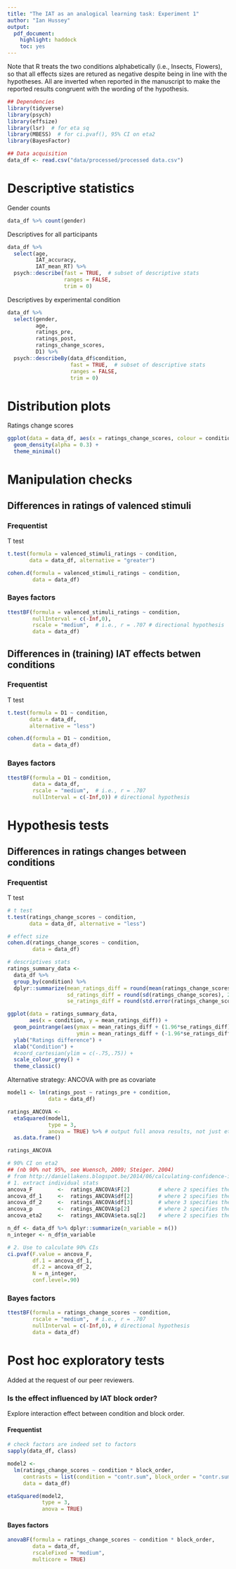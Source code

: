 ```yaml
---
title: "The IAT as an analogical learning task: Experiment 1"
author: "Ian Hussey"
output: 
  pdf_document: 
    highlight: haddock
    toc: yes
---
```


Note that R treats the two conditions alphabetically (i.e., Insects, Flowers), so that all effects sizes are retured as negative despite being in line with the hypotheses. All are inverted when reported in the manuscript to make the reported results congruent with the wording of the hypothesis.

```r
## Dependencies
library(tidyverse)
library(psych)
library(effsize)
library(lsr)  # for eta sq
library(MBESS)  # for ci.pvaf(), 95% CI on eta2
library(BayesFactor)

## Data acquisition
data_df <- read.csv("data/processed/processed data.csv")
```

# Descriptive statistics

Gender counts

```r
data_df %>% count(gender)
```

Descriptives for all participants

```r
data_df %>% 
  select(age,
         IAT_accuracy,
         IAT_mean_RT) %>%
  psych::describe(fast = TRUE,  # subset of descriptive stats
                  ranges = FALSE,
                  trim = 0)
```

Descriptives by experimental condition

```r
data_df %>% 
  select(gender,
         age,
         ratings_pre,
         ratings_post,
         ratings_change_scores,
         D1) %>%
  psych::describeBy(data_df$condition,
                    fast = TRUE,  # subset of descriptive stats
                    ranges = FALSE,
                    trim = 0)
```

# Distribution plots

Ratings change scores

```r
ggplot(data = data_df, aes(x = ratings_change_scores, colour = condition, fill = condition)) +
  geom_density(alpha = 0.3) +
  theme_minimal()
```

# Manipulation checks

## Differences in ratings of valenced stimuli

### Frequentist

T test

```r
t.test(formula = valenced_stimuli_ratings ~ condition, 
       data = data_df, alternative = "greater")

cohen.d(formula = valenced_stimuli_ratings ~ condition, 
        data = data_df)
```

### Bayes factors

```r
ttestBF(formula = valenced_stimuli_ratings ~ condition, 
        nullInterval = c(-Inf,0),
        rscale = "medium",  # i.e., r = .707 # directional hypothesis
        data = data_df)
```

## Differences in (training) IAT effects betwen conditions

### Frequentist

T test

```r
t.test(formula = D1 ~ condition, 
       data = data_df, 
       alternative = "less")

cohen.d(formula = D1 ~ condition, 
        data = data_df)
```          

### Bayes factors

```r
ttestBF(formula = D1 ~ condition, 
        data = data_df,
        rscale = "medium",  # i.e., r = .707
        nullInterval = c(-Inf,0)) # directional hypothesis
```

# Hypothesis tests

## Differences in ratings changes between conditions

### Frequentist

T test

```r
# t test
t.test(ratings_change_scores ~ condition, 
       data = data_df, alternative = "less")  

# effect size
cohen.d(ratings_change_scores ~ condition, 
        data = data_df)
```

```r
# descriptives stats
ratings_summary_data <-
  data_df %>%
  group_by(condition) %>%
  dplyr::summarize(mean_ratings_diff = round(mean(ratings_change_scores), 2),
                   sd_ratings_diff = round(sd(ratings_change_scores), 2),
                   se_ratings_diff = round(std.error(ratings_change_scores), 2))

ggplot(data = ratings_summary_data,
       aes(x = condition, y = mean_ratings_diff)) +
  geom_pointrange(aes(ymax = mean_ratings_diff + (1.96*se_ratings_diff),
                      ymin = mean_ratings_diff + (-1.96*se_ratings_diff))) +
  ylab("Ratings difference") +
  xlab("Condition") +
  #coord_cartesian(ylim = c(-.75,.75)) +
  scale_colour_grey() +
  theme_classic() 
```

Alternative strategy: ANCOVA with pre as covariate

```r
model1 <- lm(ratings_post ~ ratings_pre + condition, 
             data = data_df)

ratings_ANCOVA <- 
  etaSquared(model1, 
             type = 3, 
             anova = TRUE) %>% # output full anova results, not just eta2
  as.data.frame()

ratings_ANCOVA

# 90% CI on eta2 
## (nb 90% not 95%, see Wuensch, 2009; Steiger. 2004)
# from http://daniellakens.blogspot.be/2014/06/calculating-confidence-intervals-for.html
# 1. extract individual stats
ancova_F        <-  ratings_ANCOVA$F[2]         # where 2 specifies the main effect row
ancova_df_1     <-  ratings_ANCOVA$df[2]        # where 2 specifies the main effect row
ancova_df_2     <-  ratings_ANCOVA$df[3]        # where 3 specifies the residuals row
ancova_p        <-  ratings_ANCOVA$p[2]         # where 2 specifies the main effect row
ancova_eta2     <-  ratings_ANCOVA$eta.sq[2]    # where 2 specifies the main effect row

n_df <- data_df %>% dplyr::summarize(n_variable = n())
n_integer <- n_df$n_variable

# 2. Use to calculate 90% CIs
ci.pvaf(F.value = ancova_F, 
        df.1 = ancova_df_1, 
        df.2 = ancova_df_2, 
        N = n_integer, 
        conf.level=.90)
```

### Bayes factors

```r
ttestBF(formula = ratings_change_scores ~ condition, 
        rscale = "medium",  # i.e., r = .707
        nullInterval = c(-Inf,0), # directional hypothesis
        data = data_df)
```

# Post hoc exploratory tests

Added at the request of our peer reviewers.

### Is the effect influenced by IAT block order? 

Explore interaction effect between condition and block order.

#### Frequentist

```r
# check factors are indeed set to factors
sapply(data_df, class)

model2 <- 
  lm(ratings_change_scores ~ condition * block_order, 
     contrasts = list(condition = "contr.sum", block_order = "contr.sum"),  # effect coding for factor variables
     data = data_df)

etaSquared(model2, 
           type = 3, 
           anova = TRUE)
```

#### Bayes factors

```r
anovaBF(formula = ratings_change_scores ~ condition * block_order, 
        data = data_df,
        rscaleFixed = "medium",
        multicore = TRUE)
```

